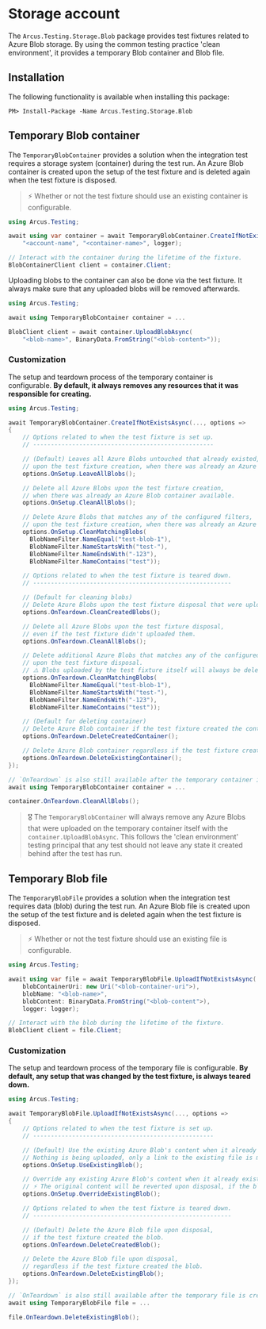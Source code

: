 
# Storage account

<Tabs groupId="storage-systems">
<TabItem value="blob" label="Blob storage" default>

The `Arcus.Testing.Storage.Blob` package provides test fixtures related to Azure Blob storage. By using the common testing practice 'clean environment', it provides a temporary Blob container and Blob file.

## Installation
The following functionality is available when installing this package:

```shell
PM> Install-Package -Name Arcus.Testing.Storage.Blob
```

## Temporary Blob container
The `TemporaryBlobContainer` provides a solution when the integration test requires a storage system (container) during the test run. An Azure Blob container is created upon the setup of the test fixture and is deleted again when the test fixture is disposed.

> ⚡ Whether or not the test fixture should use an existing container is configurable.

```csharp
using Arcus.Testing;

await using var container = await TemporaryBlobContainer.CreateIfNotExistsAsync(
    "<account-name", "<container-name>", logger);

// Interact with the container during the lifetime of the fixture.
BlobContainerClient client = container.Client;
```

Uploading blobs to the container can also be done via the test fixture. It always make sure that any uploaded blobs will be removed afterwards.

```csharp
using Arcus.Testing;

await using TemporaryBlobContainer container = ...

BlobClient client = await container.UploadBlobAsync(
    "<blob-name>", BinaryData.FromString("<blob-content>"));
```

### Customization
The setup and teardown process of the temporary container is configurable. **By default, it always removes any resources that it was responsible for creating.**

```csharp
using Arcus.Testing;

await TemporaryBlobContainer.CreateIfNotExistsAsync(..., options =>
{
    // Options related to when the test fixture is set up.
    // ---------------------------------------------------

    // (Default) Leaves all Azure Blobs untouched that already existed,
    // upon the test fixture creation, when there was already an Azure Blob container available.
    options.OnSetup.LeaveAllBlobs();

    // Delete all Azure Blobs upon the test fixture creation, 
    // when there was already an Azure Blob container available.
    options.OnSetup.CleanAllBlobs();

    // Delete Azure Blobs that matches any of the configured filters, 
    // upon the test fixture creation, when there was already an Azure Blob container available.
    options.OnSetup.CleanMatchingBlobs(
      BlobNameFilter.NameEqual("test-blob-1"),
      BlobNameFilter.NameStartsWith("test-"),
      BlobNameFilter.NameEndsWith("-123"),
      BlobNameFilter.NameContains("test"));

    // Options related to when the test fixture is teared down.
    // --------------------------------------------------------

    // (Default for cleaning blobs)
    // Delete Azure Blobs upon the test fixture disposal that were uploaded by the fixture.
    options.OnTeardown.CleanCreatedBlobs();

    // Delete all Azure Blobs upon the test fixture disposal, 
    // even if the test fixture didn't uploaded them.
    options.OnTeardown.CleanAllBlobs();

    // Delete additional Azure Blobs that matches any of the configured filters, 
    // upon the test fixture disposal.
    // ⚠️ Blobs uploaded by the test fixture itself will always be deleted.
    options.OnTeardown.CleanMatchingBlobs(
      BlobNameFilter.NameEqual("test-blob-1"),
      BlobNameFilter.NameStartsWith("test-"),
      BlobNameFilter.NameEndsWith("-123"),
      BlobNameFilter.NameContains("test"));

    // (Default for deleting container)
    // Delete Azure Blob container if the test fixture created the container.
    options.OnTeardown.DeleteCreatedContainer();

    // Delete Azure Blob container regardless if the test fixture created the container or not.
    options.OnTeardown.DeleteExistingContainer();
});

// `OnTeardown` is also still available after the temporary container is created:
await using TemporaryBlobContainer container = ...

container.OnTeardown.CleanAllBlobs();
```

> 🎖️ The `TemporaryBlobContainer` will always remove any Azure Blobs that were uploaded on the temporary container itself with the `container.UploadBlobAsync`. This follows the 'clean environment' testing principal that any test should not leave any state it created behind after the test has run.

## Temporary Blob file
The `TemporaryBlobFile` provides a solution when the integration test requires data (blob) during the test run. An Azure Blob file is created upon the setup of the test fixture and is deleted again when the test fixture is disposed.

> ⚡ Whether or not the test fixture should use an existing file is configurable.

```csharp
using Arcus.Testing;

await using var file = await TemporaryBlobFile.UploadIfNotExistsAsync(
    blobContainerUri: new Uri("<blob-container-uri">),
    blobName: "<blob-name>",
    blobContent: BinaryData.FromString("<blob-content">),
    logger: logger);

// Interact with the blob during the lifetime of the fixture.
BlobClient client = file.Client;
```

### Customization
The setup and teardown process of the temporary file is configurable. **By default, any setup that was changed by the test fixture, is always teared down.**

```csharp
using Arcus.Testing;

await TemporaryBlobFile.UploadIfNotExistsAsync(..., options =>
{
    // Options related to when the test fixture is set up.
    // ---------------------------------------------------

    // (Default) Use the existing Azure Blob's content when it already exists.
    // Nothing is being uploaded, only a link to the existing file is made.
    options.OnSetup.UseExistingBlob();

    // Override any existing Azure Blob's content when it already exists.
    // ⚡ The original content will be reverted upon disposal, if the blob already existed upon setup.
    options.OnSetup.OverrideExistingBlob();

    // Options related to when the test fixture is teared down.
    // --------------------------------------------------------

    // (Default) Delete the Azure Blob file upon disposal,
    // if the test fixture created the blob.
    options.OnTeardown.DeleteCreatedBlob();

    // Delete the Azure Blob file upon disposal,
    // regardless if the test fixture created the blob.
    options.OnTeardown.DeleteExistingBlob();
});

// `OnTeardown` is also still available after the temporary file is created.
await using TemporaryBlobFile file = ...

file.OnTeardown.DeleteExistingBlob();
```

</TabItem>
</Tabs>